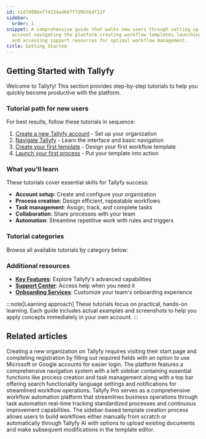 ```yaml
---
id: c1d7d88bef74334ad66ff7d9b56df11f
sidebar:
  order: 1
snippet: A comprehensive guide that walks new users through setting up their Tallyfy
  account navigating the platform creating workflow templates launching processes
  and accessing support resources for optimal workflow management.
title: Getting Started
---
```


## Getting Started with Tallyfy

Welcome to Tallyfy! This section provides step-by-step tutorials to help you quickly become productive with the platform.

### Tutorial path for new users

For best results, follow these tutorials in sequence:

1. [Create a new Tallyfy account](/products/pro/tutorials/how-can-i-create-a-new-tallyfy-account/) - Set up your organization
2. [Navigate Tallyfy](/products/pro/tutorials/navigate-tallyfy/) - Learn the interface and basic navigation
3. [Create your first template](/products/pro/tutorials/your-first-template/) - Design your first workflow template
4. [Launch your first process](/products/pro/tutorials/your-first-process/) - Put your template into action

### What you'll learn

These tutorials cover essential skills for Tallyfy success:

- **Account setup**: Create and configure your organization
- **Process creation**: Design efficient, repeatable workflows
- **Task management**: Assign, track, and complete tasks
- **Collaboration**: Share processes with your team
- **Automation**: Streamline repetitive work with rules and triggers

### Tutorial categories

Browse all available tutorials by category below:


<PageTree />

### Additional resources

- **[Key Features](/products/pro/tutorials/features/)**: Explore Tallyfy's advanced capabilities
- **[Support Center](/products/pro/miscellaneous/support/)**: Access help when you need it
- **[Onboarding Services](/products/pro/tutorials/how-to-create-a-custom-onboarding-snippet/)**: Customize your team's onboarding experience

:::note[Learning approach]
These tutorials focus on practical, hands-on learning. Each guide includes actual examples and screenshots to help you apply concepts immediately in your own account.
:::


## Related articles
<CardGrid>
<LinkTitleCard header="<b>Tutorials > Create an organization</b>" href="/products/pro/tutorials/how-can-i-create-a-new-tallyfy-account/" > Creating a new organization on Tallyfy requires visiting their start page and completing registration by filling out required fields with an option to use Microsoft or Google accounts for easier login. </LinkTitleCard>
<LinkTitleCard header="<b>Tutorials > Navigate Tallyfy</b>" href="/products/pro/tutorials/navigate-tallyfy/" > The platform features a comprehensive navigation system with a left sidebar containing essential functions like process creation and task management along with a top bar offering search functionality language settings and notifications for streamlined workflow operations. </LinkTitleCard>
<LinkTitleCard header="<b>Introduction</b>" href="/products/pro/" > Tallyfy Pro serves as a comprehensive workflow automation platform that streamlines business operations through task automation real-time tracking standardized processes and continuous improvement capabilities. </LinkTitleCard>
<LinkTitleCard header="<b>Tutorials > Create your first template</b>" href="/products/pro/tutorials/your-first-template/" > The sidebar-based template creation process allows users to build workflows either manually from scratch or automatically through Tallyfy AI with options to upload existing documents and make subsequent modifications in the template editor. </LinkTitleCard>
</CardGrid>